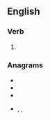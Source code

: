 ==English==

===Verb===
{{head|en|verb form}}

# {{en-past of|trope}}

===Anagrams===
* {{l|en|deport}}
* {{l|en|de trop}}
* {{l|en|ported}}
* {{l|en|redtop}}, {{l|en|red top}}, {{l|en|red-top}}
